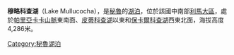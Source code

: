 {{coord|12|02|S|75|58|W|type:waterbody_region:PE|display=title}}

'''穆略科查湖'''（Lake Mullucocha），是[[秘魯|秘魯]]的[[湖泊|湖泊]]，位於該國中南部[[利馬大區|利馬大區]]，處於[[帕里亞卡卡山脈|帕里亞卡卡山脈]]東南面、[[皮蒂科查湖|皮蒂科查湖]]以東和[[保卡爾科查湖|保卡爾科查湖]]西東北面，海拔高度4,286米。

{{Peru-geo-stub}}
[[Category:秘魯湖泊|Category:秘魯湖泊]]